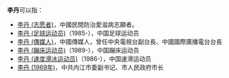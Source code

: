'''李丹'''可以指：
* [[李丹_(志愿者)|李丹 (志愿者)]]，中國民間防治愛滋病志願者。
* [[李丹_(足球运动员)|李丹 (足球运动员)]]（1985-），中国足球运动员
* [[李丹_(傳媒人)|李丹 (傳媒人)]]，中國傳媒人，曾任中央電視台副台長、中國國際廣播電台台長
* [[李丹_(蹦床运动员)|李丹 (蹦床运动员)]]（1989-），中国蹦床运动员
* [[李丹_(速度滑冰运动员)|李丹 (速度滑冰运动员)]]（1986-），中国速滑运动员
* [[李丹_(1969年)|李丹 (1969年)]]，中共内江市委副书记、市人民政府市长

{{disambig|D丹|cat=二字李姓人名消歧义}}
